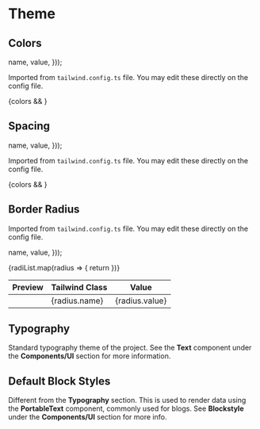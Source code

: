 

<Meta title="Theme" />

# Theme

## Colors

  name,
  value,
}));

Imported from `tailwind.config.ts` file. You may edit these directly on the config file.

<div className="mb-10">{colors && <ColorTable colors={colorList} />}</div>

## Spacing

  name,
  value,
}));

Imported from `tailwind.config.ts` file. You may edit these directly on the config file.

<div className="mb-10">
  {colors && <SpacingTable spacing={spacingList} theme={config} />}
</div>

## Border Radius

Imported from `tailwind.config.ts` file. You may edit these directly on the config file.

  name,
  value,
}));

<table className="w-full">
  <thead>
    <tr>
      <th className="font-medium text-lg w-[20%]">Preview</th>
      <th className="font-medium text-lg w-[40%]">Tailwind Class</th>
      <th className="font-medium text-lg w-[40%]">Value</th>
    </tr>
  </thead>
  <tbody className="text-center">
   {radiList.map(radius => {
    return  <tr className="!bg-white">
      <td className="flex justify-center">
        <div
          className={`border  rounded-${radius.name}`}
          style={{
            height: "100px",
            width: "100px",
            borderColor: "black"
          }}
        ></div>
      </td>
      <td>{radius.name}</td>
      <td>{radius.value}</td>
    </tr>
   })}

  </tbody>
</table>

## Typography

Standard typography theme of the project. See the **Text** component under the **Components/UI** section for more information.

<Canvas of={TextStories.Primary} />

## Default Block Styles

Different from the **Typography** section. This is used to render data using the **PortableText** component, commonly used for blogs. See **Blockstyle** under the **Components/UI** section for more info.

<div className="p-8 boder-solid border border-gray-100/50">
  <Story of={BlockStories.Primary} />
</div>

